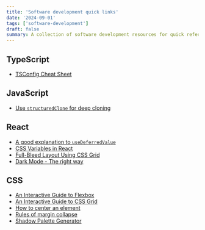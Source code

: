 ```yaml
---
title: 'Software development quick links'
date: '2024-09-01'
tags: ['software-development']
draft: false
summary: A collection of software development resources for quick reference.
---
```


## TypeScript

- [TSConfig Cheat Sheet](https://www.totaltypescript.com/tsconfig-cheat-sheet)

## JavaScript

- [Use `structuredClone` for deep cloning](https://developer.mozilla.org/en-US/docs/Web/API/structuredClone)

## React

- [A good explanation to `useDeferredValue`](https://www.joshwcomeau.com/react/use-deferred-value/)
- [CSS Variables in React](https://www.joshwcomeau.com/css/css-variables-for-react-devs/)
- [Full-Bleed Layout Using CSS Grid](https://www.joshwcomeau.com/css/full-bleed/)
- [Dark Mode - The right way](https://www.joshwcomeau.com/react/dark-mode/)

## CSS

- [An Interactive Guide to Flexbox](https://www.joshwcomeau.com/css/interactive-guide-to-flexbox/)
- [An Interactive Guide to CSS Grid](https://www.joshwcomeau.com/css/interactive-guide-to-grid/)
- [How to center an element](https://www.joshwcomeau.com/css/center-a-div/)
- [Rules of margin collapse](https://www.joshwcomeau.com/css/rules-of-margin-collapse/)
- [Shadow Palette Generator](https://www.joshwcomeau.com/shadow-palette/)
